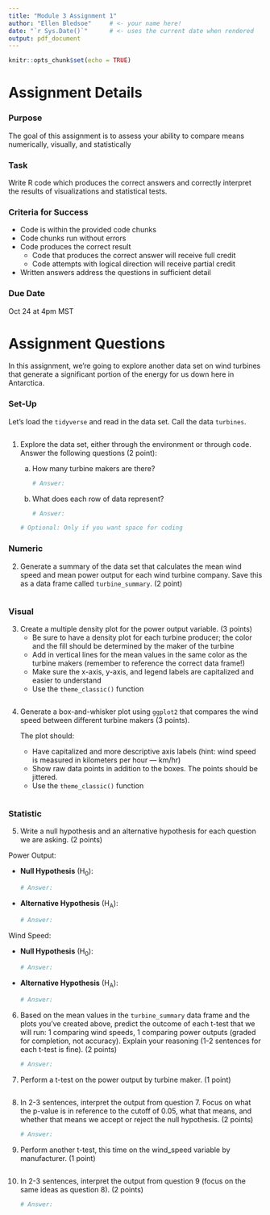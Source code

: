 ```yaml
---
title: "Module 3 Assignment 1"
author: "Ellen Bledsoe"     # <- your name here!
date: "`r Sys.Date()`"      # <- uses the current date when rendered
output: pdf_document
---
```


```r
knitr::opts_chunk$set(echo = TRUE)
```

# Assignment Details

### Purpose

The goal of this assignment is to assess your ability to compare means numerically, visually, and statistically

### Task

Write R code which produces the correct answers and correctly interpret the results of visualizations and statistical tests.

### Criteria for Success

-   Code is within the provided code chunks
-   Code chunks run without errors
-   Code produces the correct result
    -   Code that produces the correct answer will receive full credit
    -   Code attempts with logical direction will receive partial credit
-   Written answers address the questions in sufficient detail

### Due Date

Oct 24 at 4pm MST

# Assignment Questions

In this assignment, we're going to explore another data set on wind turbines that generate a significant portion of the energy for us down here in Antarctica.

### Set-Up

Let's load the `tidyverse` and read in the data set. Call the data `turbines`.

```r

```

1.  Explore the data set, either through the environment or through code. Answer the following questions (2 point):

    a.  How many turbine makers are there?

        ```r
        # Answer:
        ```

    b.  What does each row of data represent?

        ```r
        # Answer:
        ```

    ```r
    # Optional: Only if you want space for coding
    ```

### Numeric

2.  Generate a summary of the data set that calculates the mean wind speed and mean power output for each wind turbine company. Save this as a data frame called `turbine_summary`. (2 point)

```r

```

### Visual

3.  Create a multiple density plot for the power output variable. (3 points)
    -   Be sure to have a density plot for each turbine producer; the color and the fill should be determined by the maker of the turbine
    -   Add in vertical lines for the mean values in the same color as the turbine makers (remember to reference the correct data frame!)
    -   Make sure the x-axis, y-axis, and legend labels are capitalized and easier to understand
    -   Use the `theme_classic()` function

```r

```

4.  Generate a box-and-whisker plot using `ggplot2` that compares the wind speed between different turbine makers (3 points).

    The plot should:

    -   Have capitalized and more descriptive axis labels (hint: wind speed is measured in kilometers per hour --- km/hr)
    -   Show raw data points in addition to the boxes. The points should be jittered.
    -   Use the `theme_classic()` function

```r

```

### Statistic

5.  Write a null hypothesis and an alternative hypothesis for each question we are asking. (2 points)

Power Output:

-   **Null Hypothesis** (H~0~):

    ```r
    # Answer:
    ```

-   **Alternative Hypothesis** (H~A~):

    ```r
    # Answer:
    ```

Wind Speed:

-   **Null Hypothesis** (H~0~):

    ```r
    # Answer:
    ```

-   **Alternative Hypothesis** (H~A~):

    ```r
    # Answer:
    ```

6.  Based on the mean values in the `turbine_summary` data frame and the plots you've created above, predict the outcome of each t-test that we will run: 1 comparing wind speeds, 1 comparing power outputs (graded for completion, not accuracy). Explain your reasoning (1-2 sentences for each t-test is fine). (2 points)

    ```r
    # Answer:
    ```

7.  Perform a t-test on the power output by turbine maker. (1 point)

```r

```

8.  In 2-3 sentences, interpret the output from question 7. Focus on what the p-value is in reference to the cutoff of 0.05, what that means, and whether that means we accept or reject the null hypothesis. (2 points)

    ```r
    # Answer:
    ```

9.  Perform another t-test, this time on the wind_speed variable by manufacturer. (1 point)

```r

```

10. In 2-3 sentences, interpret the output from question 9 (focus on the same ideas as question 8). (2 points)

    ```r
    # Answer:
    ```
